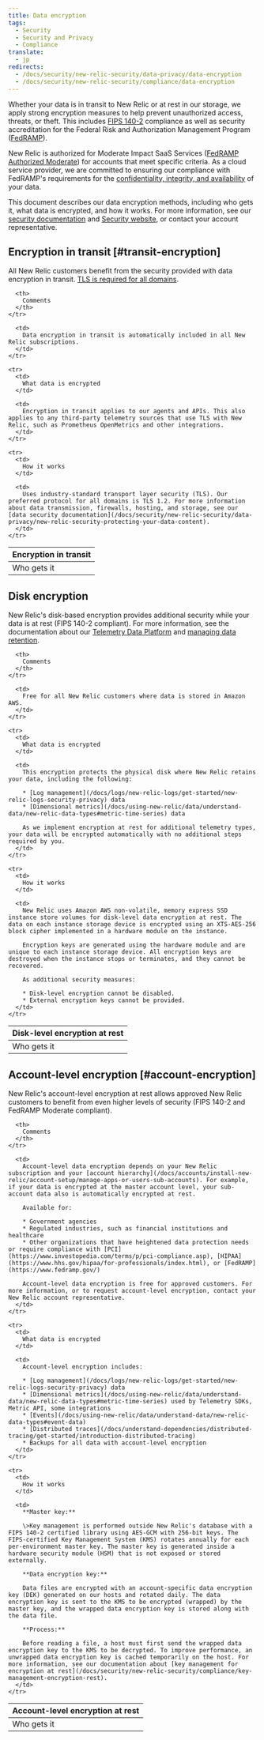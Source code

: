 ```yaml
---
title: Data encryption
tags:
  - Security
  - Security and Privacy
  - Compliance
translate:
  - jp
redirects:
  - /docs/security/new-relic-security/data-privacy/data-encryption
  - /docs/security/new-relic-security/compliance/data-encryption
---
```


Whether your data is in transit to New Relic or at rest in our storage, we apply strong encryption measures to help prevent unauthorized access, threats, or theft. This includes [FIPS 140-2](https://csrc.nist.gov/publications/detail/fips/140/2/final) compliance as well as security accreditation for the Federal Risk and Authorization Management Program ([FedRAMP](https://www.fedramp.gov/)).

New Relic is authorized for Moderate Impact SaaS Services ([FedRAMP Authorized Moderate](https://marketplace.fedramp.gov/#/product/new-relic?sort=productName&productNameSearch=new%20relic)) for accounts that meet specific criteria. As a cloud service provider, we are committed to ensuring our compliance with FedRAMP's requirements for the [confidentiality, integrity, and availability](https://www.fedramp.gov/understanding-baselines-and-impact-levels/) of your data.

This document describes our data encryption methods, including who gets it, what data is encrypted, and how it works. For more information, see our [security documentation](/docs/security) and [Security website](https://newrelic.com/security), or contact your account representative.

## Encryption in transit [#transit-encryption]

All New Relic customers benefit from the security provided with data encryption in transit. [TLS is required for all domains](/docs/apm/new-relic-apm/getting-started/networks#tls).

<Table>
  <thead>
    <tr>
      <th style={{ width: "200px" }}>
        Encryption in transit
      </th>

      <th>
        Comments
      </th>
    </tr>
  </thead>

  <tbody>
    <tr>
      <td>
        Who gets it
      </td>

      <td>
        Data encryption in transit is automatically included in all New Relic subscriptions.
      </td>
    </tr>

    <tr>
      <td>
        What data is encrypted
      </td>

      <td>
        Encryption in transit applies to our agents and APIs. This also applies to any third-party telemetry sources that use TLS with New Relic, such as Prometheus OpenMetrics and other integrations.
      </td>
    </tr>

    <tr>
      <td>
        How it works
      </td>

      <td>
        Uses industry-standard transport layer security (TLS). Our preferred protocol for all domains is TLS 1.2. For more information about data transmission, firewalls, hosting, and storage, see our [data security documentation](/docs/security/new-relic-security/data-privacy/new-relic-security-protecting-your-data-content).
      </td>
    </tr>
  </tbody>
</Table>

## Disk encryption

New Relic's disk-based encryption provides additional security while your data is at rest (FIPS 140-2 compliant). For more information, see the documentation about our [Telemetry Data Platform](/docs/telemetry-data-platform/ingest-manage-data/get-started/get-know-telemetry-data-platform) and [managing data retention](/docs/telemetry-data-platform/ingest-manage-data/manage-data/manage-data-retention).

<Table>
  <thead>
    <tr>
      <th style={{ width: "200px" }}>
        Disk-level encryption at rest
      </th>

      <th>
        Comments
      </th>
    </tr>
  </thead>

  <tbody>
    <tr>
      <td>
        Who gets it
      </td>

      <td>
        Free for all New Relic customers where data is stored in Amazon AWS.
      </td>
    </tr>

    <tr>
      <td>
        What data is encrypted
      </td>

      <td>
        This encryption protects the physical disk where New Relic retains your data, including the following:

        * [Log management](/docs/logs/new-relic-logs/get-started/new-relic-logs-security-privacy) data
        * [Dimensional metrics](/docs/using-new-relic/data/understand-data/new-relic-data-types#metric-time-series) data

        As we implement encryption at rest for additional telemetry types, your data will be encrypted automatically with no additional steps required by you.
      </td>
    </tr>

    <tr>
      <td>
        How it works
      </td>

      <td>
        New Relic uses Amazon AWS non-volatile, memory express SSD instance store volumes for disk-level data encryption at rest. The data on each instance storage device is encrypted using an XTS-AES-256 block cipher implemented in a hardware module on the instance.

        Encryption keys are generated using the hardware module and are unique to each instance storage device. All encryption keys are destroyed when the instance stops or terminates, and they cannot be recovered.

        As additional security measures:

        * Disk-level encryption cannot be disabled.
        * External encryption keys cannot be provided.
      </td>
    </tr>
  </tbody>
</Table>

## Account-level encryption [#account-encryption]

New Relic's account-level encryption at rest allows approved New Relic customers to benefit from even higher levels of security (FIPS 140-2 and FedRAMP Moderate compliant).

<Table>
  <thead>
    <tr>
      <th style={{ width: "200px" }}>
        Account-level encryption at rest
      </th>

      <th>
        Comments
      </th>
    </tr>
  </thead>

  <tbody>
    <tr>
      <td>
        Who gets it
      </td>

      <td>
        Account-level data encryption depends on your New Relic subscription and your [account hierarchy](/docs/accounts/install-new-relic/account-setup/manage-apps-or-users-sub-accounts). For example, if your data is encrypted at the master account level, your sub-account data also is automatically encrypted at rest.

        Available for:

        * Government agencies
        * Regulated industries, such as financial institutions and healthcare
        * Other organizations that have heightened data protection needs or require compliance with [PCI](https://www.investopedia.com/terms/p/pci-compliance.asp), [HIPAA](https://www.hhs.gov/hipaa/for-professionals/index.html), or [FedRAMP](https://www.fedramp.gov/)

        Account-level data encryption is free for approved customers. For more information, or to request account-level encryption, contact your New Relic account representative.
      </td>
    </tr>

    <tr>
      <td>
        What data is encrypted
      </td>

      <td>
        Account-level encryption includes:

        * [Log management](/docs/logs/new-relic-logs/get-started/new-relic-logs-security-privacy) data
        * [Dimensional metrics](/docs/using-new-relic/data/understand-data/new-relic-data-types#metric-time-series) used by Telemetry SDKs, Metric API, some integrations
        * [Events](/docs/using-new-relic/data/understand-data/new-relic-data-types#event-data)
        * [Distributed traces](/docs/understand-dependencies/distributed-tracing/get-started/introduction-distributed-tracing)
        * Backups for all data with account-level encryption
      </td>
    </tr>

    <tr>
      <td>
        How it works
      </td>

      <td>
        **Master key:**

        \>Key management is performed outside New Relic's database with a FIPS 140-2 certified library using AES-GCM with 256-bit keys. The FIPS-certified Key Management System (KMS) rotates annually for each per-environment master key. The master key is generated inside a hardware security module (HSM) that is not exposed or stored externally.

        **Data encryption key:**

        Data files are encrypted with an account-specific data encryption key (DEK) generated on our hosts and rotated daily. The data encryption key is sent to the KMS to be encrypted (wrapped) by the master key, and the wrapped data encryption key is stored along with the data file.

        **Process:**

        Before reading a file, a host must first send the wrapped data encryption key to the KMS to be decrypted. To improve performance, an unwrapped data encryption key is cached temporarily on the host. For more information, see our documentation about [key management for encryption at rest](/docs/security/new-relic-security/compliance/key-management-encryption-rest).
      </td>
    </tr>
  </tbody>
</Table>
